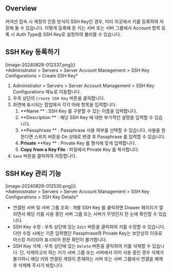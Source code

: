 ## Overview
커넥션 접속 시 계정의 인증 방식이 SSH Key인 경우, 미리 이곳에서 키를 등록하여 저장해 둘 수 있습니다. 이렇게 등록해 둔 키는 서버 또는 서버 그룹에서 Account 항목 등록 시 Auth Type을 SSH Key로 설정하여 불러올 수 있습니다.

## SSH Key 등록하기
<p align="center">
<div>[image-20240828-012337.png]()</div>
*Administrator &gt; Servers &gt; Server Account Management &gt; SSH Key Configurations &gt; Create SSH Key*
</p>

1. Administrator &gt; Servers &gt; Server Account Management &gt; SSH Key Configurations 메뉴로 이동합니다.
2. 우측 상단의 `Create SSH Key` 버튼을 클릭합니다.
3. 화면에 표시되는 팝업에서 각각 아래 항목을 입력합니다.
    1. **Name ** : SSH Key 를 구분할 수 있는 이름을 입력합니다.
    2. **Description ** : 해당 SSH Key 에 대한 부가적인 설명을 입력할 수 있습니다.
    3. **Passphrase ** : Passphrase 사용 여부를 선택할 수 있습니다. 사용을 원한다면 스위치 버튼을 On 상태로 변경 후 Passphrase 를 입력할 수 있습니다.
    4. **Private**   **Key ** : Private Key 를 형식에 맞게 입력합니다.
    5. **Copy from a Key File**  : 파일에서 Private Key 를 복사합니다.
4. `Save` 버튼을 클릭하여 저장합니다.

## SSH Key 관리 기능
<p align="center">
<div>[image-20240828-012530.png]()</div>
*Administrator &gt; Servers &gt; Server Account Management &gt; SSH Key Configurations &gt; SSH Key Details*
</p>

* 연결된 서버 및 서버 그룹 조회 : 개별 SSH Key 를 클릭하면 Drawer 페이지가 열리면서 해당 키를 사용 중인 서버 그룹 또는 서버가 무엇인지 한 눈에 확인할 수 있습니다.
* SSH Key 수정 : 우측 상단에 있는 `Edit` 버튼을 클릭하여 키를 수정할 수 있습니다. 다만 수정 시에는 기존 입력했던 Passphrase와 Private Key는 보안상의 이유로 마스킹 처리되어 표시되어 원문 확인이 불가합니다.
* SSH Key 삭제 : 우측 상단에 있는 `Delete` 버튼을 클릭하여 키를 삭제할 수 있습니다. 단, 삭제하고자 하는 키가 서버 그룹 또는 서버에서 이미 사용 중인 경우 삭제가 불가하니 해당 키와 연결된 계정이 존재하는 서버 또는 서버 그룹에서 연결을 해제 후 삭제해 주시기 바랍니다.
